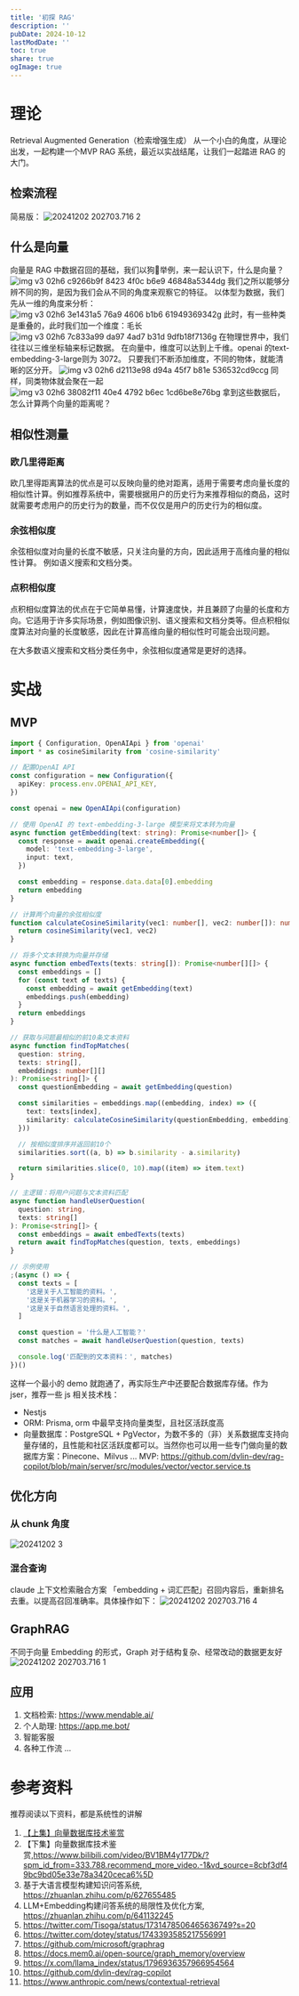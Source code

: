 ```yaml
---
title: '初探 RAG'
description: ''
pubDate: 2024-10-12
lastModDate: ''
toc: true
share: true
ogImage: true
---
```


# 理论

Retrieval Augmented Generation（检索增强生成）
从一个小白的角度，从理论出发，一起构建一个MVP RAG 系统，最近以实战结尾，让我们一起踏进 RAG 的大门。

## 检索流程

简易版：
![20241202 202703.716 2](https://dvlin-notes-assets.oss-cn-beijing.aliyuncs.com/2024/12/02/UspLXSvNcmDNkKEPmfF120241202-202703.716-2.jpg)

## 什么是向量

向量是 RAG 中数据召回的基础，我们以狗🐶举例，来一起认识下，什么是向量？
![img v3 02h6 c9266b9f 8423 4f0c b6e9 46848a5344dg](https://dvlin-notes-assets.oss-cn-beijing.aliyuncs.com/2024/12/02/hGnOMPBQb1kai66dvQC3img_v3_02h6_c9266b9f-8423-4f0c-b6e9-46848a5344dg.png)
我们之所以能够分辨不同的狗，是因为我们会从不同的角度来观察它的特征。
以体型为数据，我们先从一维的角度来分析：
![img v3 02h6 3e1431a5 76a9 4606 b1b6 61949369342g](https://dvlin-notes-assets.oss-cn-beijing.aliyuncs.com/2024/12/02/BoTPi8PNie8xP0kaOmRyimg_v3_02h6_3e1431a5-76a9-4606-b1b6-61949369342g.png)
此时，有一些种类是重叠的，此时我们加一个维度：毛长
![img v3 02h6 7c833a99 da97 4ad7 b31d 9dfb18f7136g](https://dvlin-notes-assets.oss-cn-beijing.aliyuncs.com/2024/12/02/cZRjtI7LDz0NFz3raqo5img_v3_02h6_7c833a99-da97-4ad7-b31d-9dfb18f7136g.png)
在物理世界中，我们往往以三维坐标轴来标记数据。
在向量中，维度可以达到上千维。openai 的text-embedding-3-large则为 3072。
只要我们不断添加维度，不同的物体，就能清晰的区分开。
![img v3 02h6 d2113e98 d94a 45f7 b81e 536532cd9ccg](https://dvlin-notes-assets.oss-cn-beijing.aliyuncs.com/2024/12/02/6Pzy6kIjr4m9Fdx36QjQimg_v3_02h6_d2113e98-d94a-45f7-b81e-536532cd9ccg.png)
同样，同类物体就会聚在一起
![img v3 02h6 38082f11 40e4 4792 b6ec 1cd6be8e76bg](https://dvlin-notes-assets.oss-cn-beijing.aliyuncs.com/2024/12/02/4oKbX9KMg24lLTwaVCsgimg_v3_02h6_38082f11-40e4-4792-b6ec-1cd6be8e76bg.png)
拿到这些数据后，怎么计算两个向量的距离呢？

## 相似性测量

### 欧几里得距离

欧几里得距离算法的优点是可以反映向量的绝对距离，适用于需要考虑向量长度的相似性计算。例如推荐系统中，需要根据用户的历史行为来推荐相似的商品，这时就需要考虑用户的历史行为的数量，而不仅仅是用户的历史行为的相似度。

### 余弦相似度

余弦相似度对向量的长度不敏感，只关注向量的方向，因此适用于高维向量的相似性计算。
例如语义搜索和文档分类。

### 点积相似度

点积相似度算法的优点在于它简单易懂，计算速度快，并且兼顾了向量的长度和方向。它适用于许多实际场景，例如图像识别、语义搜索和文档分类等。但点积相似度算法对向量的长度敏感，因此在计算高维向量的相似性时可能会出现问题。

在大多数语义搜索和文档分类任务中，余弦相似度通常是更好的选择。

# 实战

## MVP

```ts
import { Configuration, OpenAIApi } from 'openai'
import * as cosineSimilarity from 'cosine-similarity'

// 配置OpenAI API
const configuration = new Configuration({
  apiKey: process.env.OPENAI_API_KEY,
})

const openai = new OpenAIApi(configuration)

// 使用 OpenAI 的 text-embedding-3-large 模型来将文本转为向量
async function getEmbedding(text: string): Promise<number[]> {
  const response = await openai.createEmbedding({
    model: 'text-embedding-3-large',
    input: text,
  })

  const embedding = response.data.data[0].embedding
  return embedding
}

// 计算两个向量的余弦相似度
function calculateCosineSimilarity(vec1: number[], vec2: number[]): number {
  return cosineSimilarity(vec1, vec2)
}

// 将多个文本转换为向量并存储
async function embedTexts(texts: string[]): Promise<number[][]> {
  const embeddings = []
  for (const text of texts) {
    const embedding = await getEmbedding(text)
    embeddings.push(embedding)
  }
  return embeddings
}

// 获取与问题最相似的前10条文本资料
async function findTopMatches(
  question: string,
  texts: string[],
  embeddings: number[][]
): Promise<string[]> {
  const questionEmbedding = await getEmbedding(question)

  const similarities = embeddings.map((embedding, index) => ({
    text: texts[index],
    similarity: calculateCosineSimilarity(questionEmbedding, embedding),
  }))

  // 按相似度排序并返回前10个
  similarities.sort((a, b) => b.similarity - a.similarity)

  return similarities.slice(0, 10).map((item) => item.text)
}

// 主逻辑：将用户问题与文本资料匹配
async function handleUserQuestion(
  question: string,
  texts: string[]
): Promise<string[]> {
  const embeddings = await embedTexts(texts)
  return await findTopMatches(question, texts, embeddings)
}

// 示例使用
;(async () => {
  const texts = [
    '这是关于人工智能的资料。',
    '这是关于机器学习的资料。',
    '这是关于自然语言处理的资料。',
  ]

  const question = '什么是人工智能？'
  const matches = await handleUserQuestion(question, texts)

  console.log('匹配到的文本资料：', matches)
})()
```

这样一个最小的 demo 就跑通了，再实际生产中还要配合数据库存储。作为 jser，推荐一些 js 相关技术栈：

- Nestjs
- ORM: Prisma, orm 中最早支持向量类型，且社区活跃度高
- 向量数据库：PostgreSQL + PgVector，为数不多的（非）关系数据库支持向量存储的，且性能和社区活跃度都可以。当然你也可以用一些专门做向量的数据库方案：Pinecone、Milvus ...
  MVP: https://github.com/dvlin-dev/rag-copilot/blob/main/server/src/modules/vector/vector.service.ts

## 优化方向

### 从 chunk 角度

![20241202 3](https://dvlin-notes-assets.oss-cn-beijing.aliyuncs.com/2024/12/02/UyF2e33AmiAG5kXCqfPL20241202-3.jpg)

### 混合查询

claude 上下文检索融合方案
「embedding + 词汇匹配」召回内容后，重新排名去重。以提高召回准确率。具体操作如下：
![20241202 202703.716 4](https://dvlin-notes-assets.oss-cn-beijing.aliyuncs.com/2024/12/02/osjGgBTiFvBQIBQk6BCw20241202-202703.716-4.jpg)

## GraphRAG

不同于向量 Embedding 的形式，Graph 对于结构复杂、经常改动的数据更友好
![20241202 202703.716 1](https://dvlin-notes-assets.oss-cn-beijing.aliyuncs.com/2024/12/02/9WjUbdmVek3jeml0cywV20241202-202703.716-1.jpg)

## 应用

1. 文档检索: https://www.mendable.ai/
2. 个人助理: https://app.me.bot/
3. 智能客服
4. 各种工作流 ...

# 参考资料

推荐阅读以下资料，都是系统性的讲解

1. [【上集】向量数据库技术鉴赏](https://www.bilibili.com/video/BV11a4y1c7SW/?vd_source=8cbf3df49bc9bd05e33e78a3420ceca6)
2. 【下集】向量数据库技术鉴赏,https://www.bilibili.com/video/BV1BM4y177Dk/?spm_id_from=333.788.recommend_more_video.-1&vd_source=8cbf3df49bc9bd05e33e78a3420ceca6%5D
3. 基于大语言模型构建知识问答系统, https://zhuanlan.zhihu.com/p/627655485
4. LLM+Embedding构建问答系统的局限性及优化方案, https://zhuanlan.zhihu.com/p/641132245
5. https://twitter.com/Tisoga/status/1731478506465636749?s=20
6. https://twitter.com/dotey/status/1743393585217556991
7. https://github.com/microsoft/graphrag
8. https://docs.mem0.ai/open-source/graph_memory/overview
9. https://x.com/llama_index/status/1796936357966954564
10. https://github.com/dvlin-dev/rag-copilot
11. https://www.anthropic.com/news/contextual-retrieval
